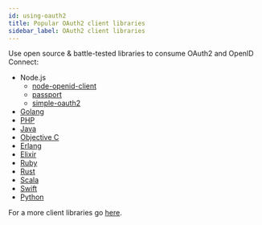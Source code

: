 ```yaml
---
id: using-oauth2
title: Popular OAuth2 client libraries
sidebar_label: OAuth2 client libraries
---
```


Use open source & battle-tested libraries to consume OAuth2 and OpenID Connect:

- Node.js
  - [node-openid-client](https://github.com/panva/node-openid-client)
  - [passport](http://www.passportjs.org/)
  - [simple-oauth2](https://github.com/lelylan/simple-oauth2)
- [Golang](https://github.com/golang/oauth2)
- [PHP](https://github.com/thephpleague/oauth2-client)
- [Java](https://spring.io/projects/spring-security-oauth)
- [Objective C](https://github.com/openid/AppAuth-iOS)
- [Erlang](https://github.com/exograd/erl-oauth2c)
- [Elixir](https://github.com/scrogson/oauth2)
- [Ruby](https://github.com/nov/rack-oauth2)
- [Rust](https://github.com/ramosbugs/oauth2-rs)
- [Scala](https://github.com/ocadotechnology/sttp-oauth2)
- [Swift](https://github.com/openid/AppAuth-iOS)
- [Python](https://github.com/lepture/authlib)

For a more client libraries go [here](https://oauth.net/code/).
